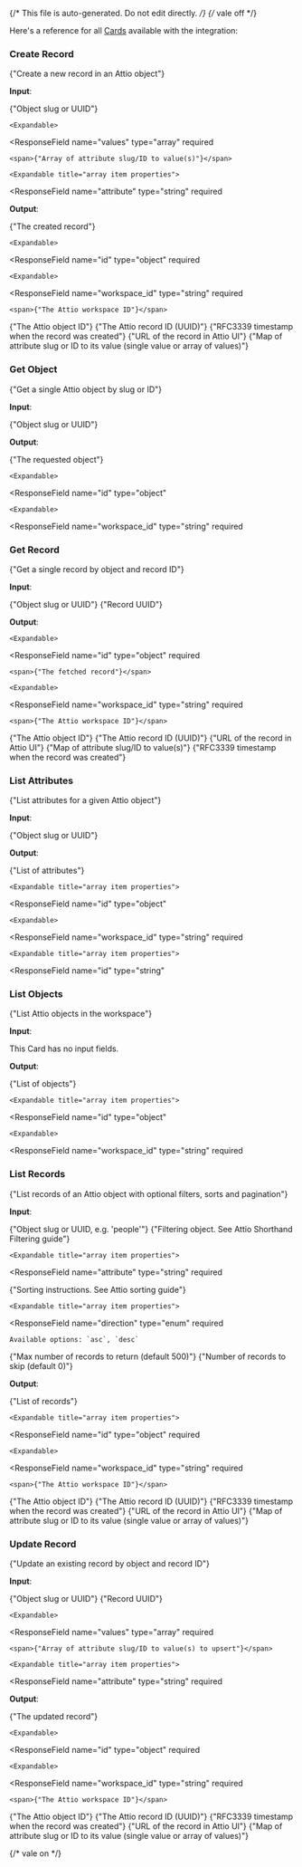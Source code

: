 {/* This file is auto-generated. Do not edit directly. */}
{/* vale off */}

Here's a reference for all [Cards](/learn/reference/cards/introduction) available with the integration:

### Create Record

<span>{"Create a new record in an Attio object"}</span>

**Input**:

<Expandable title="input fields">
  <ResponseField
    name="object"
    type="string"
    required
  >
    <span>{"Object slug or UUID"}</span>
  </ResponseField>
  <ResponseField
    name="data"
    type="object"
    required
  >
    

    <Expandable>
  <ResponseField
    name="values"
    type="array"
    required
  >
    <span>{"Array of attribute slug/ID to value(s)"}</span>

    <Expandable title="array item properties">
  <ResponseField
    name="attribute"
    type="string"
    required
  >
    
  </ResponseField>
  <ResponseField
    name="value"
    type="string"
    required
  >
    
  </ResponseField>
    </Expandable>
  </ResponseField>
    </Expandable>
  </ResponseField>
</Expandable>

**Output**:

<Expandable title="output">
  <ResponseField
    name="data"
    type="object"
    required
  >
    <span>{"The created record"}</span>

    <Expandable>
  <ResponseField
    name="id"
    type="object"
    required
  >
    

    <Expandable>
  <ResponseField
    name="workspace_id"
    type="string"
    required
  >
    <span>{"The Attio workspace ID"}</span>
  </ResponseField>
  <ResponseField
    name="object_id"
    type="string"
    required
  >
    <span>{"The Attio object ID"}</span>
  </ResponseField>
  <ResponseField
    name="record_id"
    type="string"
    required
  >
    <span>{"The Attio record ID (UUID)"}</span>
  </ResponseField>
    </Expandable>
  </ResponseField>
  <ResponseField
    name="created_at"
    type="string"
    required
  >
    <span>{"RFC3339 timestamp when the record was created"}</span>
  </ResponseField>
  <ResponseField
    name="web_url"
    type="string"
    required
  >
    <span>{"URL of the record in Attio UI"}</span>
  </ResponseField>
  <ResponseField
    name="values"
    type="object"
    required
  >
    <span>{"Map of attribute slug or ID to its value (single value or array of values)"}</span>
  </ResponseField>
    </Expandable>
  </ResponseField>
</Expandable>

### Get Object

<span>{"Get a single Attio object by slug or ID"}</span>

**Input**:

<Expandable title="input fields">
  <ResponseField
    name="object"
    type="string"
    required
  >
    <span>{"Object slug or UUID"}</span>
  </ResponseField>
</Expandable>

**Output**:

<Expandable title="output">
  <ResponseField
    name="data"
    type="object"
    required
  >
    <span>{"The requested object"}</span>

    <Expandable>
  <ResponseField
    name="id"
    type="object"
  >
    

    <Expandable>
  <ResponseField
    name="workspace_id"
    type="string"
    required
  >
    
  </ResponseField>
  <ResponseField
    name="object_id"
    type="string"
    required
  >
    
  </ResponseField>
    </Expandable>
  </ResponseField>
  <ResponseField
    name="api_slug"
    type="string"
  >
    
  </ResponseField>
  <ResponseField
    name="singular_noun"
    type="string"
  >
    
  </ResponseField>
  <ResponseField
    name="plural_noun"
    type="string"
  >
    
  </ResponseField>
  <ResponseField
    name="created_at"
    type="string"
  >
    
  </ResponseField>
    </Expandable>
  </ResponseField>
</Expandable>

### Get Record

<span>{"Get a single record by object and record ID"}</span>

**Input**:

<Expandable title="input fields">
  <ResponseField
    name="object"
    type="string"
    required
  >
    <span>{"Object slug or UUID"}</span>
  </ResponseField>
  <ResponseField
    name="record_id"
    type="string"
    required
  >
    <span>{"Record UUID"}</span>
  </ResponseField>
</Expandable>

**Output**:

<Expandable title="output">
  <ResponseField
    name="data"
    type="object"
    required
  >
    

    <Expandable>
  <ResponseField
    name="id"
    type="object"
    required
  >
    <span>{"The fetched record"}</span>

    <Expandable>
  <ResponseField
    name="workspace_id"
    type="string"
    required
  >
    <span>{"The Attio workspace ID"}</span>
  </ResponseField>
  <ResponseField
    name="object_id"
    type="string"
    required
  >
    <span>{"The Attio object ID"}</span>
  </ResponseField>
  <ResponseField
    name="record_id"
    type="string"
    required
  >
    <span>{"The Attio record ID (UUID)"}</span>
  </ResponseField>
    </Expandable>
  </ResponseField>
  <ResponseField
    name="web_url"
    type="string"
    required
  >
    <span>{"URL of the record in Attio UI"}</span>
  </ResponseField>
  <ResponseField
    name="values"
    type="object"
    required
  >
    <span>{"Map of attribute slug/ID to value(s)"}</span>
  </ResponseField>
  <ResponseField
    name="created_at"
    type="string"
    required
  >
    <span>{"RFC3339 timestamp when the record was created"}</span>
  </ResponseField>
    </Expandable>
  </ResponseField>
</Expandable>

### List Attributes

<span>{"List attributes for a given Attio object"}</span>

**Input**:

<Expandable title="input fields">
  <ResponseField
    name="object"
    type="string"
    required
  >
    <span>{"Object slug or UUID"}</span>
  </ResponseField>
</Expandable>

**Output**:

<Expandable title="output">
  <ResponseField
    name="data"
    type="array"
    required
  >
    <span>{"List of attributes"}</span>

    <Expandable title="array item properties">
  <ResponseField
    name="id"
    type="object"
  >
    

    <Expandable>
  <ResponseField
    name="workspace_id"
    type="string"
    required
  >
    
  </ResponseField>
  <ResponseField
    name="object_id"
    type="string"
    required
  >
    
  </ResponseField>
  <ResponseField
    name="attribute_id"
    type="string"
    required
  >
    
  </ResponseField>
    </Expandable>
  </ResponseField>
  <ResponseField
    name="title"
    type="string"
  >
    
  </ResponseField>
  <ResponseField
    name="description"
    type="string | null"
  >
    
  </ResponseField>
  <ResponseField
    name="api_slug"
    type="string"
  >
    
  </ResponseField>
  <ResponseField
    name="type"
    type="string"
  >
    
  </ResponseField>
  <ResponseField
    name="slug"
    type="string"
  >
    
  </ResponseField>
  <ResponseField
    name="options"
    type="array"
  >
    

    <Expandable title="array item properties">
  <ResponseField
    name="id"
    type="string"
  >
    
  </ResponseField>
  <ResponseField
    name="label"
    type="string"
  >
    
  </ResponseField>
  <ResponseField
    name="name"
    type="string"
  >
    
  </ResponseField>
  <ResponseField
    name="value"
    type="string"
  >
    
  </ResponseField>
  <ResponseField
    name="title"
    type="string"
  >
    
  </ResponseField>
  <ResponseField
    name="slug"
    type="string"
  >
    
  </ResponseField>
    </Expandable>
  </ResponseField>
    </Expandable>
  </ResponseField>
</Expandable>

### List Objects

<span>{"List Attio objects in the workspace"}</span>

**Input**:

This Card has no input fields.

**Output**:

<Expandable title="output">
  <ResponseField
    name="data"
    type="array"
    required
  >
    <span>{"List of objects"}</span>

    <Expandable title="array item properties">
  <ResponseField
    name="id"
    type="object"
  >
    

    <Expandable>
  <ResponseField
    name="workspace_id"
    type="string"
    required
  >
    
  </ResponseField>
  <ResponseField
    name="object_id"
    type="string"
    required
  >
    
  </ResponseField>
    </Expandable>
  </ResponseField>
  <ResponseField
    name="api_slug"
    type="string"
  >
    
  </ResponseField>
  <ResponseField
    name="singular_noun"
    type="string"
  >
    
  </ResponseField>
  <ResponseField
    name="plural_noun"
    type="string"
  >
    
  </ResponseField>
  <ResponseField
    name="created_at"
    type="string"
  >
    
  </ResponseField>
    </Expandable>
  </ResponseField>
</Expandable>

### List Records

<span>{"List records of an Attio object with optional filters, sorts and pagination"}</span>

**Input**:

<Expandable title="input fields">
  <ResponseField
    name="object"
    type="string"
    required
  >
    <span>{"Object slug or UUID, e.g. 'people'"}</span>
  </ResponseField>
  <ResponseField
    name="filter"
    type="array"
  >
    <span>{"Filtering object. See Attio Shorthand Filtering guide"}</span>

    <Expandable title="array item properties">
  <ResponseField
    name="attribute"
    type="string"
    required
  >
    
  </ResponseField>
  <ResponseField
    name="value"
    type="string"
    required
  >
    
  </ResponseField>
    </Expandable>
  </ResponseField>
  <ResponseField
    name="sorts"
    type="array"
  >
    <span>{"Sorting instructions. See Attio sorting guide"}</span>

    <Expandable title="array item properties">
  <ResponseField
    name="direction"
    type="enum<string>"
    required
  >
    Available options: `asc`, `desc`
  </ResponseField>
  <ResponseField
    name="attribute"
    type="string"
    required
  >
    
  </ResponseField>
  <ResponseField
    name="field"
    type="string"
    required
  >
    
  </ResponseField>
    </Expandable>
  </ResponseField>
  <ResponseField
    name="limit"
    type="number"
  >
    <span>{"Max number of records to return (default 500)"}</span>
  </ResponseField>
  <ResponseField
    name="offset"
    type="number"
  >
    <span>{"Number of records to skip (default 0)"}</span>
  </ResponseField>
</Expandable>

**Output**:

<Expandable title="output">
  <ResponseField
    name="data"
    type="array"
    required
  >
    <span>{"List of records"}</span>

    <Expandable title="array item properties">
  <ResponseField
    name="id"
    type="object"
    required
  >
    

    <Expandable>
  <ResponseField
    name="workspace_id"
    type="string"
    required
  >
    <span>{"The Attio workspace ID"}</span>
  </ResponseField>
  <ResponseField
    name="object_id"
    type="string"
    required
  >
    <span>{"The Attio object ID"}</span>
  </ResponseField>
  <ResponseField
    name="record_id"
    type="string"
    required
  >
    <span>{"The Attio record ID (UUID)"}</span>
  </ResponseField>
    </Expandable>
  </ResponseField>
  <ResponseField
    name="created_at"
    type="string"
    required
  >
    <span>{"RFC3339 timestamp when the record was created"}</span>
  </ResponseField>
  <ResponseField
    name="web_url"
    type="string"
    required
  >
    <span>{"URL of the record in Attio UI"}</span>
  </ResponseField>
  <ResponseField
    name="values"
    type="object"
    required
  >
    <span>{"Map of attribute slug or ID to its value (single value or array of values)"}</span>
  </ResponseField>
    </Expandable>
  </ResponseField>
</Expandable>

### Update Record

<span>{"Update an existing record by object and record ID"}</span>

**Input**:

<Expandable title="input fields">
  <ResponseField
    name="object"
    type="string"
    required
  >
    <span>{"Object slug or UUID"}</span>
  </ResponseField>
  <ResponseField
    name="record_id"
    type="string"
    required
  >
    <span>{"Record UUID"}</span>
  </ResponseField>
  <ResponseField
    name="data"
    type="object"
    required
  >
    

    <Expandable>
  <ResponseField
    name="values"
    type="array"
    required
  >
    <span>{"Array of attribute slug/ID to value(s) to upsert"}</span>

    <Expandable title="array item properties">
  <ResponseField
    name="attribute"
    type="string"
    required
  >
    
  </ResponseField>
  <ResponseField
    name="value"
    type="string"
    required
  >
    
  </ResponseField>
    </Expandable>
  </ResponseField>
    </Expandable>
  </ResponseField>
</Expandable>

**Output**:

<Expandable title="output">
  <ResponseField
    name="data"
    type="object"
    required
  >
    <span>{"The updated record"}</span>

    <Expandable>
  <ResponseField
    name="id"
    type="object"
    required
  >
    

    <Expandable>
  <ResponseField
    name="workspace_id"
    type="string"
    required
  >
    <span>{"The Attio workspace ID"}</span>
  </ResponseField>
  <ResponseField
    name="object_id"
    type="string"
    required
  >
    <span>{"The Attio object ID"}</span>
  </ResponseField>
  <ResponseField
    name="record_id"
    type="string"
    required
  >
    <span>{"The Attio record ID (UUID)"}</span>
  </ResponseField>
    </Expandable>
  </ResponseField>
  <ResponseField
    name="created_at"
    type="string"
    required
  >
    <span>{"RFC3339 timestamp when the record was created"}</span>
  </ResponseField>
  <ResponseField
    name="web_url"
    type="string"
    required
  >
    <span>{"URL of the record in Attio UI"}</span>
  </ResponseField>
  <ResponseField
    name="values"
    type="object"
    required
  >
    <span>{"Map of attribute slug or ID to its value (single value or array of values)"}</span>
  </ResponseField>
    </Expandable>
  </ResponseField>
</Expandable>


{/* vale on */}